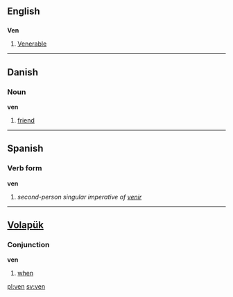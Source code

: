 ==English==
==={{abbreviation}}===
'''Ven'''
# [[Venerable]]

----

== Danish ==
===Noun===

'''ven'''
# [[friend]]

----

==Spanish==
===Verb form===
'''ven'''

# ''second-person singular imperative of [[venir]]''

----
== [[Volapük]] == 
===Conjunction===
'''ven'''
# [[when]]

[[pl:ven]]
[[sv:ven]]